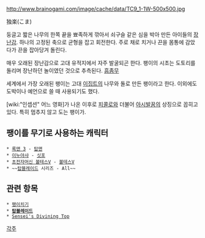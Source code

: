 http://www.brainogami.com/image/cache/data/TC9_1-1W-500x500.jpg

独楽(こま)

둥글고 짧은 나무의 한쪽 끝을 뾰족하게 깎아서 쇠구슬 같은 심을 박아 만든 아이들의 [[장난감]]. 하나의 고정된 축으로 균형을 잡고 회전한다. 주로 채로 치거나 끈을 몸통에 감았다가 끈을 잡아당겨 돌린다. 

매우 오래된 장난감으로 고대 유적지에서 자주 발굴되곤 한다. 팽이의 시초는 도토리를 돌리며 장난하던 놀이였던 것으로 추측된다. [[흠좀무]]

세계에서 가장 오래된 팽이는 고대 [[이집트]]의 나무와 돌로 만든 팽이라고 한다. 이외에도 도박이나 예언으로 쓸 때 사용되기도 했다.

[wiki:"인셉션" 어느 영화]가 나온 이후로 [[피콜로]]와 더불어 [[아시발꿈]]의 상징으로 꼽히고 있다. 특히 멈추지 않고 도는 팽이가.

== 팽이를 무기로 사용하는 캐릭터 ==
 * [[록맨 3]] - [[탑맨]] 
 * [[이누야샤]] - [[싯포]] 
 * [[초전자머신 볼테스V]] - [[볼테스V]]
 * ~~[[탑블레이드]] 시리즈 - All~~

== 관련 항목 ==
 * [[팽이치기]]
 * '''[[탑블레이드]]'''
 * [[Sensei's Divining Top]]

[[각주]]
